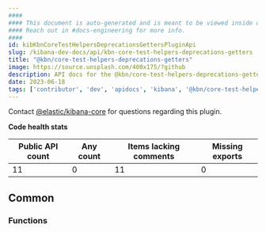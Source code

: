 ```yaml
---
####
#### This document is auto-generated and is meant to be viewed inside our experimental, new docs system.
#### Reach out in #docs-engineering for more info.
####
id: kibKbnCoreTestHelpersDeprecationsGettersPluginApi
slug: /kibana-dev-docs/api/kbn-core-test-helpers-deprecations-getters
title: "@kbn/core-test-helpers-deprecations-getters"
image: https://source.unsplash.com/400x175/?github
description: API docs for the @kbn/core-test-helpers-deprecations-getters plugin
date: 2023-06-18
tags: ['contributor', 'dev', 'apidocs', 'kibana', '@kbn/core-test-helpers-deprecations-getters']
---
```




Contact [@elastic/kibana-core](https://github.com/orgs/elastic/teams/kibana-core) for questions regarding this plugin.

**Code health stats**

| Public API count  | Any count | Items lacking comments | Missing exports |
|-------------------|-----------|------------------------|-----------------|
| 11 | 0 | 11 | 0 |

## Common

### Functions
<DocDefinitionList data={kbnCoreTestHelpersDeprecationsGettersObj.common.functions}/>

